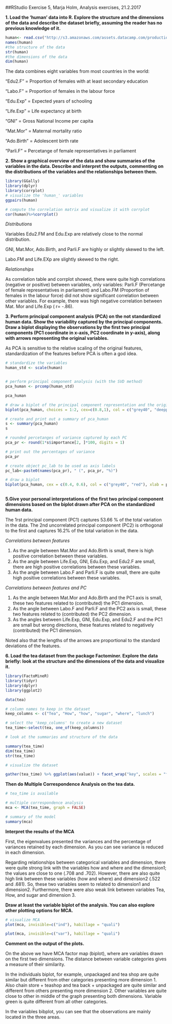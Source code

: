 ##RStudio Exercise 5, Marja Holm, Analysis exercises, 21.2.2017

**1. Load the 'human' data into R. Explore the structure and the dimensions of the data and describe the dataset briefly, assuming the reader has no previous knowledge of it. **

```{r}
human<- read.csv("http://s3.amazonaws.com/assets.datacamp.com/production/course_2218/datasets/human2.txt", sep=",", header=T)
names(human)
#the structure of the data
str(human)
#the dimensions of the data
dim(human)
```


The data combines eight variables from most countries in the world:

"Edu2.F" = Proportion of females with at least secondary education

"Labo.F" = Proportion of females in the labour force

"Edu.Exp" = Expected years of schooling 

"Life.Exp" = Life expectancy at birth

"GNI" = Gross National Income per capita

"Mat.Mor" = Maternal mortality ratio

"Ado.Birth" = Adolescent birth rate

"Parli.F" = Percetange of female representatives in parliament

**2. Show a graphical overview of the data and show summaries of the variables in the data. Describe and interpret the outputs, commenting on the distributions of the variables and the relationships between them.**



```{r}

library(GGally)
library(dplyr)
library(corrplot)
# visualize the 'human_' variables
ggpairs(human)

# compute the correlation matrix and visualize it with corrplot
cor(human)%>%corrplot()
```

*Distributions*

Variables Edu2.FM and Edu.Exp are relatively close to the normal distribution.

GNI, Mat.Mor, Ado.Birth, and Parli.F are highly or slightly skewed to the left.

Labo.FM and Life.EXp are slightly skewed to the right.


*Relationships*

As correlation table and corrplot showed, there were quite high correlations (negative or positive) between variables, only variables: Parli.F (Percetange of female representatives in parliament) and Labo.FM (Proportion of females in the labour force) did not show significant correlation between other variables. For example,  there was high negative correlation between Mat. Mor and Life.Exp ( r= -.86). 

**3. Perform principal component analysis (PCA) on the not standardized human data. Show the variability captured by the principal components. Draw a biplot displaying the observations by the first two principal components (PC1 coordinate in x-axis, PC2 coordinate in y-axis), along with arrows representing the original variables.**

As PCA is sensitive to the relative scaling of the original features, standardization of the features before PCA is often a god idea. 


```{r}
# standardize the variables
human_std <- scale(human)


# perform principal component analysis (with the SVD method)
pca_human <- prcomp(human_std)

pca_human

# draw a biplot of the principal component representation and the original variables
biplot(pca_human, choices = 1:2, cex=c(0.8,1), col = c("grey40", "deeppink2"))

# create and print out a summary of pca_human
s <- summary(pca_human)
s

# rounded percetanges of variance captured by each PC
pca_pr <- round(1*s$importance[2, ]*100, digits = 1)

# print out the percentages of variance
pca_pr

# create object pc_lab to be used as axis labels
pc_lab<-paste0(names(pca_pr), " (", pca_pr, "%)")

# draw a biplot
biplot(pca_human, cex = c(0.4, 0.6), col = c("grey40", "red"), xlab = pc_lab[1], ylab = pc_lab[2])



```



**5.Give your personal interpretations of the first two principal component dimensions based on the biplot drawn after PCA on the standardized human data.**

The 1rst principal component (PC1) captures 53.66 % of the total variation in the data. The 2nd uncorrelated principal component (PC2) is orthogonal to the first and captures 16.2% of the total variation in the data.

*Correlations between features*

1. As the angle between Mat.Mor and Ado.Birth is small, there is high positive correlation between these variables.
2. As the angle between Life.Exp, GNI, Edu.Exp, and Edu2.F are small, there are high positive correlations between these variables.
3. As the angle between Labo.F and Parli.F is quite small, there are quite high positive correlations between these variables.

*Correlations between features and PC*

1. As the angle between Mat.Mor and Ado.Birth and the PC1 axis is small, these two features related to (contributed) the PC1 dimension.
2. As the angle between Labo.F and Parli.F and the PC2 axis is small, these two features related to (contributed) the PC2 dimension.
3. As the angles between Life.Exp, GNI, Edu.Exp, and Edu2.F and the PC1 are small but wrong directions, these features related to negatively (contributed) the PC1 dimension.

Noted also that the lengths of the arrows are proportional to the standard deviations of the features.

**6. Load the tea dataset from the package Factominer. Explore the data briefly: look at the structure and the dimensions of the data and visualize it. **

```{r}
library(FactoMineR)
library(tidyr)
library(dplyr)
library(ggplot2)

data(tea)

# column names to keep in the dataset
keep_columns <- c("Tea", "How", "how", "sugar", "where", "lunch")

# select the 'keep_columns' to create a new dataset
tea_time<-select(tea, one_of(keep_columns))

# look at the summaries and structure of the data

summary(tea_time)
dim(tea_time)
str(tea_time)

# visualize the dataset

gather(tea_time) %>% ggplot(aes(value)) + facet_wrap("key", scales = "free") + geom_bar()+theme(axis.text.x = element_text(angle = 45, hjust = 1, size = 8))
```

**Then do Multiple Correspondence Analysis on the tea data.**

```{r}
# tea_time is available

# multiple correspondence analysis
mca <- MCA(tea_time, graph = FALSE)

# summary of the model
summary(mca)

```

**Interpret the results of the MCA**

First, the eigenvalues presented the variances and the percentage of variances retained by each dimension. As you can see variance is reduced in each dimension.


Regarding relationships between categorical variables and dimension, there were quite strong link with the variables how and where and the dimension1; the values are close to one (.708 and .702). However, there are also quite high link between these variables (how and where) and dimension2 (.522 and .681). So, these two variables seem to related to dimension1 and dimension2. Furthermore, there were also weak link between variables Tea, How, and sugar and dimension 3.


**Draw at least the variable biplot of the analysis. You can also explore other plotting options for MCA. **
```{r}
# visualize MCA
plot(mca, invisible=c("ind"), habillage = "quali")

plot(mca, invisible=c("var"), habillage = "quali")


```

**Comment on the output of the plots.**

On the above we have MCA factor map (biplot), where are variables drawn on the first two dimensions.
The distance between variable categories gives a measure of their similarity. 

In the individuals biplot, for example, unpackaged and tea shop are quite similar but different from other categories presenting more dimension 1. Also chain store + teashop and tea back + unpackaged are quite similar and different from others presenting more dimension 2. Other variables are quite close to other in middle of the graph presenting both dimensions. Variable green is quite different from all other categories. 

In the variables bibplot, you can see that the observations are mainly located in the three areas.

 
